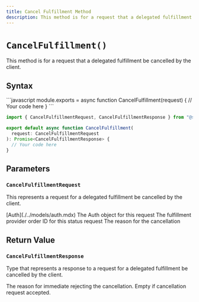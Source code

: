 ```yaml
---
title: Cancel Fulfillment Method
description: This method is for a request that a delegated fulfillment be cancelled by the client.
---
```



`CancelFulfillment()`
===========================
This method is for a request that a delegated fulfillment be cancelled by the client.


Syntax
-----------------------------------------------
<CodeWrapper>
```javascript
module.exports = async function CancelFulfillment(request) {
  // Your code here
}
```

```typescript
import { CancelFulfillmentRequest, CancelFulfillmentResponse } from "@shipengine/connect-fulfillment-provider-api";

export default async function CancelFulfillment(
  request: CancelFulfillmentRequest
): Promise<CancelFulfillmentResponse> {
  // Your code here
}
```
</CodeWrapper>



Parameters
-----------------------------------------------

### `CancelFulfillmentRequest`
This represents a request for a delegated fulfillment be cancelled by the client.

<Reference>  
  <Field name="auth" nullable={false}>
    <Type>
      [Auth](./../models/auth.mdx)
    </Type>
    <Description>
      The Auth object for this request
    </Description>
  </Field>
  <Field name="fulfillment_provider_order_id" type="string" nullable={false}>
    <Description>
        The fulfillment provider order ID for this status request
    </Description>
  </Field>
  <Field name="reason" type="string" nullable={false}>
    <Description>
        The reason for the cancellation
    </Description>
  </Field>
</Reference>


Return Value
-----------------------------------------------
### `CancelFulfillmentResponse`
Type that represents a response to a request for a delegated fulfillment be cancelled by the client.

<Reference>  
  <Field name="reason" type="string" nullable={true}>
    <Description>
      The reason for immediate rejecting the cancellation. Empty if cancellation request accepted.
    </Description>
  </Field>
</Reference>


